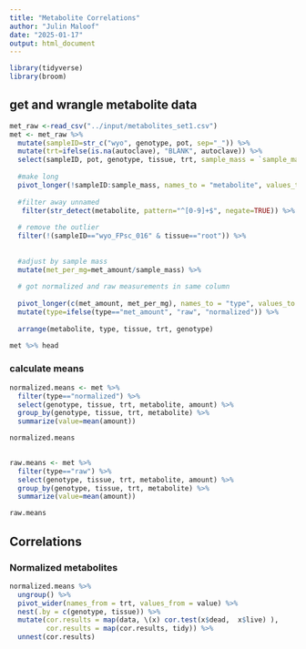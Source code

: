 ```yaml
---
title: "Metabolite Correlations"
author: "Julin Maloof"
date: "2025-01-17"
output: html_document
---
```


```r
library(tidyverse)
library(broom)
```

## get and wrangle metabolite data
```r
met_raw <-read_csv("../input/metabolites_set1.csv")
met <- met_raw %>% 
  mutate(sampleID=str_c("wyo", genotype, pot, sep="_")) %>%
  mutate(trt=ifelse(is.na(autoclave), "BLANK", autoclave)) %>%
  select(sampleID, pot, genotype, tissue, trt, sample_mass = `sample_mass mg`, !submission_number:concatenate)  %>%
  
  #make long
  pivot_longer(!sampleID:sample_mass, names_to = "metabolite", values_to = "met_amount") %>%
  
  #filter away unnamed
   filter(str_detect(metabolite, pattern="^[0-9]+$", negate=TRUE)) %>%
  
  # remove the outlier
  filter(!(sampleID=="wyo_FPsc_016" & tissue=="root")) %>%
  
  
  #adjust by sample mass
  mutate(met_per_mg=met_amount/sample_mass) %>%
  
  # got normalized and raw measurements in same column
  
  pivot_longer(c(met_amount, met_per_mg), names_to = "type", values_to = "amount") %>%
  mutate(type=ifelse(type=="met_amount", "raw", "normalized")) %>%
  
  arrange(metabolite, type, tissue, trt, genotype)

met %>% head 
```

### calculate means

```r
normalized.means <- met %>%
  filter(type=="normalized") %>%
  select(genotype, tissue, trt, metabolite, amount) %>%
  group_by(genotype, tissue, trt, metabolite) %>%
  summarize(value=mean(amount))

normalized.means
  
```

```r
raw.means <- met %>%
  filter(type=="raw") %>%
  select(genotype, tissue, trt, metabolite, amount) %>%
  group_by(genotype, tissue, trt, metabolite) %>%
  summarize(value=mean(amount))

raw.means
```
## Correlations

### Normalized metabolites

```r
normalized.means %>%
  ungroup() %>%
  pivot_wider(names_from = trt, values_from = value) %>% 
  nest(.by = c(genotype, tissue)) %>%
  mutate(cor.results = map(data, \(x) cor.test(x$dead,  x$live) ),
         cor.results = map(cor.results, tidy)) %>%
  unnest(cor.results)
```




